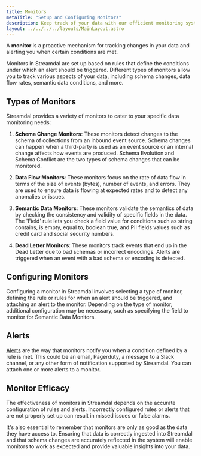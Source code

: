 ```yaml
---
title: Monitors
metaTitle: "Setup and Configuring Monitors"
description: Keep track of your data with our efficient monitoring system
layout: ../../../../layouts/MainLayout.astro
---
```


A **monitor** is a proactive mechanism for tracking changes in your data and alerting you when certain conditions are met.

Monitors in Streamdal are set up based on rules that define the conditions under which an alert should be triggered. Different types of monitors allow you to track various aspects of your data, including schema changes, data flow rates, semantic data conditions, and more.

## Types of Monitors

Streamdal provides a variety of monitors to cater to your specific data monitoring needs:

1. **Schema Change Monitors**: These monitors detect changes to the schema of collections from an inbound event source. Schema changes can happen when a third-party is used as an event source or an internal change affects how events are produced. Schema Evolution and Schema Conflict are the two types of schema changes that can be monitored.

2. **Data Flow Monitors**: These monitors focus on the rate of data flow in terms of the size of events (bytes), number of events, and errors. They are used to ensure data is flowing at expected rates and to detect any anomalies or issues.

3. **Semantic Data Monitors**: These monitors validate the semantics of data by checking the consistency and validity of specific fields in the data. The 'Field' rule lets you check a field value for conditions such as string contains, is empty, equal to, boolean true, and PII fields values such as credit card and social security numbers.

4. **Dead Letter Monitors**: These monitors track events that end up in the Dead Letter due to bad schemas or incorrect encodings. Alerts are triggered when an event with a bad schema or encoding is detected.

## Configuring Monitors

Configuring a monitor in Streamdal involves selecting a type of monitor, defining the rule or rules for when an alert should be triggered, and attaching an alert to the monitor. Depending on the type of monitor, additional configuration may be necessary, such as specifying the field to monitor for Semantic Data Monitors.

## Alerts

[Alerts](/en/components/alert/overview/) are the way that monitors notify you when a condition defined by a rule is met. This could be an email, Pagerduty, a message to a Slack channel, or any other form of notification supported by Streamdal. You can attach one or more alerts to a monitor.

## Monitor Efficacy

The effectiveness of monitors in Streamdal depends on the accurate configuration of rules and alerts. Incorrectly configured rules or alerts that are not properly set up can result in missed issues or false alarms.

It's also essential to remember that monitors are only as good as the data they have access to. Ensuring that data is correctly ingested into Streamdal and that schema changes are accurately reflected in the system will enable monitors to work as expected and provide valuable insights into your data.
